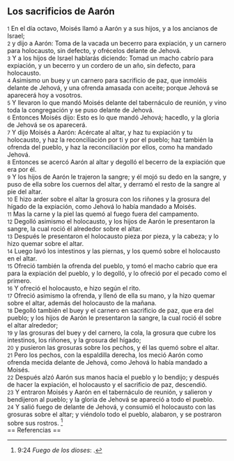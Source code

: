 == Los sacrificios de Aarón ==

{{anchor|1}} <small>1</small> En el día octavo, Moisés llamó a Aarón y a sus hijos, y a los ancianos de Israel;<br>
{{anchor|2}} <small>2</small> y dijo a Aarón: Toma de la vacada un becerro para expiación, y un carnero para holocausto, sin defecto, y ofrécelos delante de Jehová.<br>
{{anchor|3}} <small>3</small> Y a los hijos de Israel hablarás diciendo: Tomad un macho cabrío para expiación, y un becerro y un cordero de un año, sin defecto, para holocausto.<br>
{{anchor|4}} <small>4</small> Asimismo un buey y un carnero para sacrificio de paz, que inmoléis delante de Jehová, y una ofrenda amasada con aceite; porque Jehová se aparecerá hoy a vosotros.<br>
{{anchor|5}} <small>5</small> Y llevaron lo que mandó Moisés delante del tabernáculo de reunión, y vino toda la congregación y se puso delante de Jehová.<br>
{{anchor|6}} <small>6</small> Entonces Moisés dijo: Esto es lo que mandó Jehová; hacedlo, y la gloria de Jehová se os aparecerá.<br>
{{anchor|7}} <small>7</small> Y dijo Moisés a Aarón: Acércate al altar, y haz tu expiación y tu holocausto, y haz la reconciliación por ti y por el pueblo; haz también la ofrenda del pueblo, y haz la reconciliación por ellos, como ha mandado Jehová.<br>
{{anchor|8}} <small>8</small> Entonces se acercó Aarón al altar y degolló el becerro de la expiación que era por él.<br>
{{anchor|9}} <small>9</small> Y los hijos de Aarón le trajeron la sangre; y él mojó su dedo en la sangre, y puso de ella sobre los cuernos del altar, y derramó el resto de la sangre al pie del altar.<br>
{{anchor|10}} <small>10</small> E hizo arder sobre el altar la grosura con los riñones y la grosura del hígado de la expiación, como Jehová lo había mandado a Moisés.<br>
{{anchor|11}} <small>11</small> Mas la carne y la piel las quemó al fuego fuera del campamento.<br>
{{anchor|12}} <small>12</small> Degolló asimismo el holocausto, y los hijos de Aarón le presentaron la sangre, la cual roció él alrededor sobre el altar.<br>
{{anchor|13}} <small>13</small> Después le presentaron el holocausto pieza por pieza, y la cabeza; y lo hizo quemar sobre el altar.<br>
{{anchor|14}} <small>14</small> Luego lavó los intestinos y las piernas, y los quemó sobre el holocausto en el altar.<br>
{{anchor|15}} <small>15</small> Ofreció también la ofrenda del pueblo, y tomó el macho cabrío que era para la expiación del pueblo, y lo degolló, y lo ofreció por el pecado como el primero.<br>
{{anchor|16}} <small>16</small> Y ofreció el holocausto, e hizo según el rito.<br>
{{anchor|17}} <small>17</small> Ofreció asimismo la ofrenda, y llenó de ella su mano, y la hizo quemar sobre el altar, además del holocausto de la mañana.<br>
{{anchor|18}} <small>18</small> Degolló también el buey y el carnero en sacrificio de paz, que era del pueblo; y los hijos de Aarón le presentaron la sangre, la cual roció él sobre el altar alrededor;<br>
{{anchor|19}} <small>19</small> y las grosuras del buey y del carnero, la cola, la grosura que cubre los intestinos, los riñones, y la grosura del hígado;<br>
{{anchor|20}} <small>20</small> y pusieron las grosuras sobre los pechos, y él las quemó sobre el altar.<br>
{{anchor|21}} <small>21</small> Pero los pechos, con la espaldilla derecha, los meció Aarón como ofrenda mecida delante de Jehová, como Jehová lo había mandado a Moisés.<br>
{{anchor|22}} <small>22</small> Después alzó Aarón sus manos hacia el pueblo y lo bendijo; y después de hacer la expiación, el holocausto y el sacrificio de paz, descendió.<br>
{{anchor|23}} <small>23</small> Y entraron Moisés y Aarón en el tabernáculo de reunión, y salieron y bendijeron al pueblo; y la gloria de Jehová se apareció a todo el pueblo.<br>
{{anchor|24}} <small>24</small> Y salió fuego de delante de Jehová, y consumió el holocausto con las grosuras sobre el altar; y viéndolo todo el pueblo, alabaron, y se postraron sobre sus rostros. <ref>9:24 ''Fuego de los dioses'': {{lib|LU|69|6|6}}.</ref><br>
== Referencias ==

<references />
